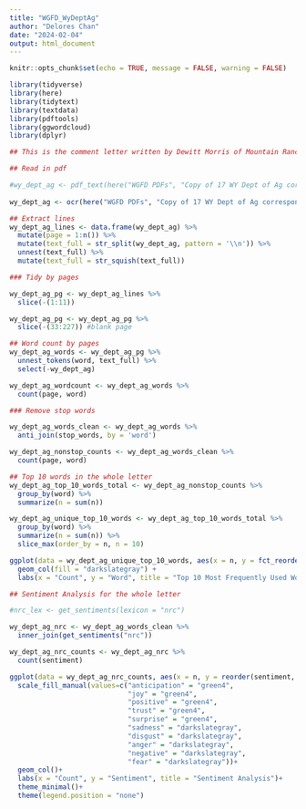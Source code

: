 ```yaml
---
title: "WGFD_WyDeptAg"
author: "Delores Chan"
date: "2024-02-04"
output: html_document
---
```



```r
knitr::opts_chunk$set(echo = TRUE, message = FALSE, warning = FALSE)

library(tidyverse)
library(here)
library(tidytext)
library(textdata)
library(pdftools)
library(ggwordcloud)
library(dplyr)
```


```r
## This is the comment letter written by Dewitt Morris of Mountain Ranch LLCfor the WGFD request for comments and feedback on the Draft Elk Management Plan. 

## Read in pdf

#wy_dept_ag <- pdf_text(here("WGFD PDFs", "Copy of 17 WY Dept of Ag correspondence - Doug Miyamoto.pdf"))
  
wy_dept_ag <- ocr(here("WGFD PDFs", "Copy of 17 WY Dept of Ag correspondence - Doug Miyamoto.pdf"), engine = tesseract("eng"), HOCR = FALSE)


```


```r
## Extract lines
wy_dept_ag_lines <- data.frame(wy_dept_ag) %>% 
  mutate(page = 1:n()) %>%
  mutate(text_full = str_split(wy_dept_ag, pattern = '\\n')) %>% 
  unnest(text_full) %>% 
  mutate(text_full = str_squish(text_full))
```


```r
### Tidy by pages

wy_dept_ag_pg <- wy_dept_ag_lines %>% 
  slice(-(1:11))

wy_dept_ag_pg <- wy_dept_ag_pg %>% 
  slice(-(33:227)) #blank page
```


```r
## Word count by pages
wy_dept_ag_words <- wy_dept_ag_pg %>% 
  unnest_tokens(word, text_full) %>% 
  select(-wy_dept_ag)

wy_dept_ag_wordcount <- wy_dept_ag_words %>% 
  count(page, word)
```


```r
### Remove stop words

wy_dept_ag_words_clean <- wy_dept_ag_words %>% 
  anti_join(stop_words, by = 'word')

wy_dept_ag_nonstop_counts <- wy_dept_ag_words_clean %>% 
  count(page, word)
```


```r
## Top 10 words in the whole letter
wy_dept_ag_top_10_words_total <- wy_dept_ag_nonstop_counts %>% 
  group_by(word) %>%
  summarize(n = sum(n))

wy_dept_ag_unique_top_10_words <- wy_dept_ag_top_10_words_total %>%
  group_by(word) %>%
  summarize(n = sum(n)) %>%
  slice_max(order_by = n, n = 10)

ggplot(data = wy_dept_ag_unique_top_10_words, aes(x = n, y = fct_reorder(word, n))) +
  geom_col(fill = "darkslategray") +
  labs(x = "Count", y = "Word", title = "Top 10 Most Frequently Used Words")
```

```r
## Sentiment Analysis for the whole letter

#nrc_lex <- get_sentiments(lexicon = "nrc")

wy_dept_ag_nrc <- wy_dept_ag_words_clean %>% 
  inner_join(get_sentiments("nrc"))

wy_dept_ag_nrc_counts <- wy_dept_ag_nrc %>% 
  count(sentiment)

ggplot(data = wy_dept_ag_nrc_counts, aes(x = n, y = reorder(sentiment, -n), fill = sentiment))+
  scale_fill_manual(values=c("anticipation" = "green4",
                             "joy" = "green4",
                             "positive" = "green4",
                             "trust" = "green4",
                             "surprise" = "green4",
                             "sadness" = "darkslategray",
                             "disgust" = "darkslategray",
                             "anger" = "darkslategray",
                             "negative" = "darkslategray",
                             "fear" = "darkslategray"))+
  geom_col()+
  labs(x = "Count", y = "Sentiment", title = "Sentiment Analysis")+
  theme_minimal()+
  theme(legend.position = "none")
```